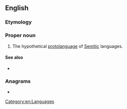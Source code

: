 ==English==
{{wikipedia}}

===Etymology===
{{prefix|en|proto|Semitic}}

===Proper noun===
{{en-proper noun}}

# The hypothetical [[protolanguage]] of [[Semitic]] languages.

====See also====
* {{langcat|sem-pro}}

===Anagrams===
* {{anagrams|en|proteomicist}}

[[Category:en:Languages]]